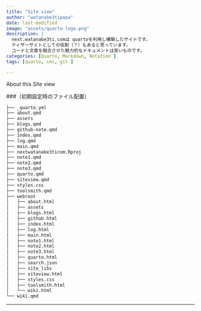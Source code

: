```yaml
---
title: "Site view"
author: "watanabe3tipapa"
date: last-modified
image: "assets/quarto-logo.png"
description: |
  next.watanabe3ti.comは quartoを利用し構築したサイトです。
  ティザーサイトとしての役割（？）もあると思っています。
  コードと文章を融合させた魅力的なドキュメントは良いものです。
categories: [Quarto, Markdown, Notation ]
tags: [quarto, cms, git ]

---
```


About this Site view


###（初期設定時のファイル配置）

```bash
├── _quarto.yml
├── about.qmd
├── assets
├── blogs.qmd
├── github-note.qmd
├── index.qmd
├── log.qmd
├── main.qmd
├── nextwatanabe3ticom.Rproj
├── note1.qmd
├── note2.qmd
├── note3.qmd
├── quarto.qmd
├── siteview.qmd
├── styles.css
├── toolsmith.qmd
├── webroot
│   ├── about.html
│   ├── assets
│   ├── blogs.html
│   ├── github.html
│   ├── index.html
│   ├── log.html
│   ├── main.html
│   ├── note1.html
│   ├── note2.html
│   ├── note3.html
│   ├── quarto.html
│   ├── search.json
│   ├── site_libs
│   ├── siteview.html
│   ├── styles.css
│   ├── toolsmith.html
│   └── wiki.html
└── wiki.qmd


```

---